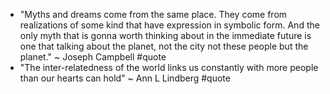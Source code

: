 - "Myths and dreams come from the same place. They come from realizations of some kind that have expression in symbolic form. And the only myth that is gonna worth thinking about in the immediate future is one that talking about the planet, not the city not these people but the planet." ~ Joseph Campbell #quote
- "The inter-relatedness of the world links us constantly with more people than our hearts can hold" ~ Ann L Lindberg #quote 

